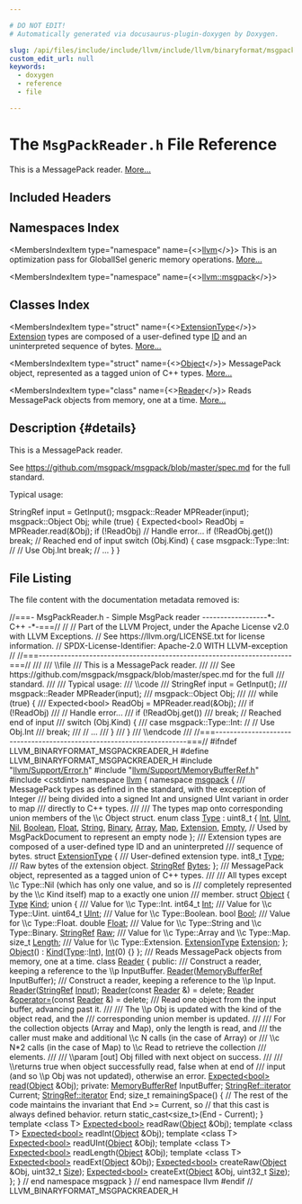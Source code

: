 ```yaml
---

# DO NOT EDIT!
# Automatically generated via docusaurus-plugin-doxygen by Doxygen.

slug: /api/files/include/include/llvm/include/llvm/binaryformat/msgpackreader-h
custom_edit_url: null
keywords:
  - doxygen
  - reference
  - file

---
```





# The `MsgPackReader.h` File Reference

<DoxygenPage pluginConfig={pluginConfig}>

This is a MessagePack reader. <a href="#details">More...</a>

## Included Headers

<IncludesList>
<IncludesListItem
  filePath="llvm/Support/Error.h"
  permalink="/docs/api/files/include/include/llvm/include/llvm/support/error-h"
  isLocal="true" />
<IncludesListItem
  filePath="llvm/Support/MemoryBufferRef.h"
  permalink="/docs/api/files/include/include/llvm/include/llvm/support/memorybufferref-h"
  isLocal="true" />
<IncludesListItem
  filePath="cstdint"
  permalink=""
  isLocal="false" />
</IncludesList>

## Namespaces Index

<MembersIndex>

<MembersIndexItem
  type="namespace"
  name={<><a href="/docs/api/namespaces/llvm">llvm</a></>}>
This is an optimization pass for GlobalISel generic memory operations. <a href="/docs/api/namespaces/llvm/#details">More...</a>
</MembersIndexItem>

<MembersIndexItem
  type="namespace"
  name={<><a href="/docs/api/namespaces/llvm/msgpack">llvm::msgpack</a></>}>
</MembersIndexItem>

</MembersIndex>

## Classes Index

<MembersIndex>

<MembersIndexItem
  type="struct"
  name={<><a href="/docs/api/structs/llvm/msgpack/extensiontype">ExtensionType</a></>}>
<a href="/docs/api/structs/extension">Extension</a> types are composed of a user-defined type <a href="/docs/api/namespaces/llvm/callingconv/#abdf8cf606905c10634e831390981b0ed">ID</a> and an uninterpreted sequence of bytes. <a href="/docs/api/structs/llvm/msgpack/extensiontype/#details">More...</a>
</MembersIndexItem>

<MembersIndexItem
  type="struct"
  name={<><a href="/docs/api/structs/llvm/msgpack/object">Object</a></>}>
MessagePack object, represented as a tagged union of C++ types. <a href="/docs/api/structs/llvm/msgpack/object/#details">More...</a>
</MembersIndexItem>

<MembersIndexItem
  type="class"
  name={<><a href="/docs/api/classes/llvm/msgpack/reader">Reader</a></>}>
Reads MessagePack objects from memory, one at a time. <a href="/docs/api/classes/llvm/msgpack/reader/#details">More...</a>
</MembersIndexItem>

</MembersIndex>

## Description {#details}

This is a MessagePack reader.

See <a href="https://github.com/msgpack/msgpack/blob/master/spec.md">https://github.com/msgpack/msgpack/blob/master/spec.md</a> for the full standard.

Typical usage: 
<ProgramListing>

<CodeLine><Highlight kind="normal">     StringRef input = GetInput();</Highlight></CodeLine>
<CodeLine><Highlight kind="normal">     msgpack::Reader MPReader(input);</Highlight></CodeLine>
<CodeLine><Highlight kind="normal">     msgpack::Object Obj;</Highlight></CodeLine>
<CodeLine><Highlight kind="normal">   </Highlight></CodeLine>
<CodeLine><Highlight kind="normal">     </Highlight><Highlight kind="keywordflow">while</Highlight><Highlight kind="normal"> (</Highlight><Highlight kind="keyword">true</Highlight><Highlight kind="normal">) &#123;</Highlight></CodeLine>
<CodeLine><Highlight kind="normal">       Expected&lt;bool&gt; ReadObj = MPReader.read(&amp;Obj);</Highlight></CodeLine>
<CodeLine><Highlight kind="normal">       </Highlight><Highlight kind="keywordflow">if</Highlight><Highlight kind="normal"> (!ReadObj)</Highlight></CodeLine>
<CodeLine><Highlight kind="normal">         </Highlight><Highlight kind="comment">// Handle error...</Highlight><Highlight kind="normal"></Highlight></CodeLine>
<CodeLine><Highlight kind="normal">       </Highlight><Highlight kind="keywordflow">if</Highlight><Highlight kind="normal"> (!ReadObj.get())</Highlight></CodeLine>
<CodeLine><Highlight kind="normal">         </Highlight><Highlight kind="keywordflow">break</Highlight><Highlight kind="normal">; </Highlight><Highlight kind="comment">// Reached end of input</Highlight><Highlight kind="normal"></Highlight></CodeLine>
<CodeLine><Highlight kind="normal">       </Highlight><Highlight kind="keywordflow">switch</Highlight><Highlight kind="normal"> (Obj.Kind) &#123;</Highlight></CodeLine>
<CodeLine><Highlight kind="normal">       </Highlight><Highlight kind="keywordflow">case</Highlight><Highlight kind="normal"> msgpack::Type::Int:</Highlight></CodeLine>
<CodeLine><Highlight kind="normal"></Highlight><Highlight kind="comment">//       // Use Obj.Int</Highlight><Highlight kind="normal"></Highlight></CodeLine>
<CodeLine><Highlight kind="normal">         </Highlight><Highlight kind="keywordflow">break</Highlight><Highlight kind="normal">;</Highlight></CodeLine>
<CodeLine><Highlight kind="normal">       </Highlight><Highlight kind="comment">// ...</Highlight><Highlight kind="normal"></Highlight></CodeLine>
<CodeLine><Highlight kind="normal">       &#125;</Highlight></CodeLine>
<CodeLine><Highlight kind="normal">     &#125;</Highlight></CodeLine>

</ProgramListing>

## File Listing

The file content with the documentation metadata removed is:

<ProgramListing>

<Link id="l00001" /><CodeLine lineNumber="1"><Highlight kind="comment">//===- MsgPackReader.h - Simple MsgPack reader ------------------&#42;- C++ -&#42;-===//</Highlight><Highlight kind="normal"></Highlight></CodeLine>
<Link id="l00002" /><CodeLine lineNumber="2"><Highlight kind="normal"></Highlight><Highlight kind="comment">//</Highlight><Highlight kind="normal"></Highlight></CodeLine>
<Link id="l00003" /><CodeLine lineNumber="3"><Highlight kind="normal"></Highlight><Highlight kind="comment">// Part of the LLVM Project, under the Apache License v2.0 with LLVM Exceptions.</Highlight><Highlight kind="normal"></Highlight></CodeLine>
<Link id="l00004" /><CodeLine lineNumber="4"><Highlight kind="normal"></Highlight><Highlight kind="comment">// See https://llvm.org/LICENSE.txt for license information.</Highlight><Highlight kind="normal"></Highlight></CodeLine>
<Link id="l00005" /><CodeLine lineNumber="5"><Highlight kind="normal"></Highlight><Highlight kind="comment">// SPDX-License-Identifier: Apache-2.0 WITH LLVM-exception</Highlight><Highlight kind="normal"></Highlight></CodeLine>
<Link id="l00006" /><CodeLine lineNumber="6"><Highlight kind="normal"></Highlight><Highlight kind="comment">//</Highlight><Highlight kind="normal"></Highlight></CodeLine>
<Link id="l00007" /><CodeLine lineNumber="7"><Highlight kind="normal"></Highlight><Highlight kind="comment">//===----------------------------------------------------------------------===//</Highlight><Highlight kind="comment"></Highlight></CodeLine>
<Link id="l00008" /><CodeLine lineNumber="8"><Highlight kind="comment">///</Highlight></CodeLine>
<Link id="l00009" /><CodeLine lineNumber="9"><Highlight kind="comment">///  \\file</Highlight></CodeLine>
<Link id="l00010" /><CodeLine lineNumber="10"><Highlight kind="comment">///  This is a MessagePack reader.</Highlight></CodeLine>
<Link id="l00011" /><CodeLine lineNumber="11"><Highlight kind="comment">///</Highlight></CodeLine>
<Link id="l00012" /><CodeLine lineNumber="12"><Highlight kind="comment">///  See https://github.com/msgpack/msgpack/blob/master/spec.md for the full</Highlight></CodeLine>
<Link id="l00013" /><CodeLine lineNumber="13"><Highlight kind="comment">///  standard.</Highlight></CodeLine>
<Link id="l00014" /><CodeLine lineNumber="14"><Highlight kind="comment">///</Highlight></CodeLine>
<Link id="l00015" /><CodeLine lineNumber="15"><Highlight kind="comment">///  Typical usage:</Highlight></CodeLine>
<Link id="l00016" /><CodeLine lineNumber="16"><Highlight kind="comment">///  \\code</Highlight></CodeLine>
<Link id="l00017" /><CodeLine lineNumber="17"><Highlight kind="comment">///  StringRef input = GetInput();</Highlight></CodeLine>
<Link id="l00018" /><CodeLine lineNumber="18"><Highlight kind="comment">///  msgpack::Reader MPReader(input);</Highlight></CodeLine>
<Link id="l00019" /><CodeLine lineNumber="19"><Highlight kind="comment">///  msgpack::Object Obj;</Highlight></CodeLine>
<Link id="l00020" /><CodeLine lineNumber="20"><Highlight kind="comment">///</Highlight></CodeLine>
<Link id="l00021" /><CodeLine lineNumber="21"><Highlight kind="comment">///  while (true) &#123;</Highlight></CodeLine>
<Link id="l00022" /><CodeLine lineNumber="22"><Highlight kind="comment">///    Expected&lt;bool&gt; ReadObj = MPReader.read(&amp;Obj);</Highlight></CodeLine>
<Link id="l00023" /><CodeLine lineNumber="23"><Highlight kind="comment">///    if (!ReadObj)</Highlight></CodeLine>
<Link id="l00024" /><CodeLine lineNumber="24"><Highlight kind="comment">///      // Handle error...</Highlight></CodeLine>
<Link id="l00025" /><CodeLine lineNumber="25"><Highlight kind="comment">///    if (!ReadObj.get())</Highlight></CodeLine>
<Link id="l00026" /><CodeLine lineNumber="26"><Highlight kind="comment">///      break; // Reached end of input</Highlight></CodeLine>
<Link id="l00027" /><CodeLine lineNumber="27"><Highlight kind="comment">///    switch (Obj.Kind) &#123;</Highlight></CodeLine>
<Link id="l00028" /><CodeLine lineNumber="28"><Highlight kind="comment">///    case msgpack::Type::Int:</Highlight><Highlight kind="normal"></Highlight></CodeLine>
<Link id="l00029" /><CodeLine lineNumber="29"><Highlight kind="normal"></Highlight><Highlight kind="comment">//       // Use Obj.Int</Highlight><Highlight kind="comment"></Highlight></CodeLine>
<Link id="l00030" /><CodeLine lineNumber="30"><Highlight kind="comment">///      break;</Highlight></CodeLine>
<Link id="l00031" /><CodeLine lineNumber="31"><Highlight kind="comment">///    // ...</Highlight></CodeLine>
<Link id="l00032" /><CodeLine lineNumber="32"><Highlight kind="comment">///    &#125;</Highlight></CodeLine>
<Link id="l00033" /><CodeLine lineNumber="33"><Highlight kind="comment">///  &#125;</Highlight></CodeLine>
<Link id="l00034" /><CodeLine lineNumber="34"><Highlight kind="comment">///  \\endcode</Highlight></CodeLine>
<Link id="l00035" /><CodeLine lineNumber="35"><Highlight kind="comment">///</Highlight><Highlight kind="normal"></Highlight></CodeLine>
<Link id="l00036" /><CodeLine lineNumber="36"><Highlight kind="normal"></Highlight><Highlight kind="comment">//===----------------------------------------------------------------------===//</Highlight><Highlight kind="normal"></Highlight></CodeLine>
<Link id="l00037" /><CodeLine lineNumber="37"><Highlight kind="normal"></Highlight></CodeLine>
<Link id="l00038" /><CodeLine lineNumber="38"><Highlight kind="normal"></Highlight><Highlight kind="preprocessor">#ifndef LLVM&#95;BINARYFORMAT&#95;MSGPACKREADER&#95;H</Highlight><Highlight kind="normal"></Highlight></CodeLine>
<Link id="l00039" /><CodeLine lineNumber="39"><Highlight kind="normal"></Highlight><Highlight kind="preprocessor">#define LLVM&#95;BINARYFORMAT&#95;MSGPACKREADER&#95;H</Highlight><Highlight kind="normal"></Highlight></CodeLine>
<Link id="l00040" /><CodeLine lineNumber="40"><Highlight kind="normal"></Highlight></CodeLine>
<Link id="l00041" /><CodeLine lineNumber="41"><Highlight kind="normal"></Highlight><Highlight kind="preprocessor">#include &quot;<a href="/docs/api/files/include/include/llvm/include/llvm/support/error-h">llvm/Support/Error.h</a>&quot;</Highlight><Highlight kind="normal"></Highlight></CodeLine>
<Link id="l00042" /><CodeLine lineNumber="42"><Highlight kind="normal"></Highlight><Highlight kind="preprocessor">#include &quot;<a href="/docs/api/files/include/include/llvm/include/llvm/support/memorybufferref-h">llvm/Support/MemoryBufferRef.h</a>&quot;</Highlight><Highlight kind="normal"></Highlight></CodeLine>
<Link id="l00043" /><CodeLine lineNumber="43"><Highlight kind="normal"></Highlight><Highlight kind="preprocessor">#include &lt;cstdint&gt;</Highlight><Highlight kind="normal"></Highlight></CodeLine>
<Link id="l00044" /><CodeLine lineNumber="44"><Highlight kind="normal"></Highlight></CodeLine>
<Link id="l00045" /><CodeLine lineNumber="45"><Highlight kind="normal"></Highlight><Highlight kind="keyword">namespace </Highlight><Highlight kind="normal"><a href="/docs/api/namespaces/llvm">llvm</a> &#123;</Highlight></CodeLine>
<Link id="l00046" /><CodeLine lineNumber="46"><Highlight kind="normal"></Highlight><Highlight kind="keyword">namespace </Highlight><Highlight kind="normal"><a href="/docs/api/namespaces/llvm/msgpack">msgpack</a> &#123;</Highlight></CodeLine>
<Link id="l00047" /><CodeLine lineNumber="47"><Highlight kind="normal"></Highlight><Highlight kind="comment"></Highlight></CodeLine>
<Link id="l00048" /><CodeLine lineNumber="48"><Highlight kind="comment">/// MessagePack types as defined in the standard, with the exception of Integer</Highlight></CodeLine>
<Link id="l00049" /><CodeLine lineNumber="49"><Highlight kind="comment">/// being divided into a signed Int and unsigned UInt variant in order to map</Highlight></CodeLine>
<Link id="l00050" /><CodeLine lineNumber="50"><Highlight kind="comment">/// directly to C++ types.</Highlight></CodeLine>
<Link id="l00051" /><CodeLine lineNumber="51"><Highlight kind="comment">///</Highlight></CodeLine>
<Link id="l00052" /><CodeLine lineNumber="52"><Highlight kind="comment">/// The types map onto corresponding union members of the \\c Object struct.</Highlight><Highlight kind="normal"></Highlight></CodeLine>
<Link id="l00053" /><CodeLine lineNumber="53" lineLink="/docs/api/namespaces/llvm/msgpack/#afdae9da66bac09f4b2bfc0fd9f0559e6"><Highlight kind="normal"></Highlight><Highlight kind="keyword">enum class</Highlight><Highlight kind="normal"> <a href="/docs/api/namespaces/llvm/msgpack/#afdae9da66bac09f4b2bfc0fd9f0559e6">Type</a> : uint8&#95;t &#123;</Highlight></CodeLine>
<Link id="l00054" /><CodeLine lineNumber="54" lineLink="/docs/api/namespaces/llvm/msgpack/#afdae9da66bac09f4b2bfc0fd9f0559e6a1686a6c336b71b36d77354cea19a8b52"><Highlight kind="normal">  <a href="/docs/api/namespaces/llvm/msgpack/#afdae9da66bac09f4b2bfc0fd9f0559e6a1686a6c336b71b36d77354cea19a8b52">Int</a>,</Highlight></CodeLine>
<Link id="l00055" /><CodeLine lineNumber="55" lineLink="/docs/api/namespaces/llvm/msgpack/#afdae9da66bac09f4b2bfc0fd9f0559e6a0b1291eded63143ac04709711274785a"><Highlight kind="normal">  <a href="/docs/api/namespaces/llvm/msgpack/#afdae9da66bac09f4b2bfc0fd9f0559e6a0b1291eded63143ac04709711274785a">UInt</a>,</Highlight></CodeLine>
<Link id="l00056" /><CodeLine lineNumber="56" lineLink="/docs/api/namespaces/llvm/msgpack/#afdae9da66bac09f4b2bfc0fd9f0559e6a4da8b7eb2c3f2007cf8238334401ef51"><Highlight kind="normal">  <a href="/docs/api/namespaces/llvm/msgpack/#afdae9da66bac09f4b2bfc0fd9f0559e6a4da8b7eb2c3f2007cf8238334401ef51">Nil</a>,</Highlight></CodeLine>
<Link id="l00057" /><CodeLine lineNumber="57" lineLink="/docs/api/namespaces/llvm/msgpack/#afdae9da66bac09f4b2bfc0fd9f0559e6a27226c864bac7454a8504f8edb15d95b"><Highlight kind="normal">  <a href="/docs/api/namespaces/llvm/msgpack/#afdae9da66bac09f4b2bfc0fd9f0559e6a27226c864bac7454a8504f8edb15d95b">Boolean</a>,</Highlight></CodeLine>
<Link id="l00058" /><CodeLine lineNumber="58" lineLink="/docs/api/namespaces/llvm/msgpack/#afdae9da66bac09f4b2bfc0fd9f0559e6a22ae0e2b89e5e3d477f988cc36d3272b"><Highlight kind="normal">  <a href="/docs/api/namespaces/llvm/msgpack/#afdae9da66bac09f4b2bfc0fd9f0559e6a22ae0e2b89e5e3d477f988cc36d3272b">Float</a>,</Highlight></CodeLine>
<Link id="l00059" /><CodeLine lineNumber="59" lineLink="/docs/api/namespaces/llvm/msgpack/#afdae9da66bac09f4b2bfc0fd9f0559e6a27118326006d3829667a400ad23d5d98"><Highlight kind="normal">  <a href="/docs/api/namespaces/llvm/msgpack/#afdae9da66bac09f4b2bfc0fd9f0559e6a27118326006d3829667a400ad23d5d98">String</a>,</Highlight></CodeLine>
<Link id="l00060" /><CodeLine lineNumber="60" lineLink="/docs/api/namespaces/llvm/msgpack/#afdae9da66bac09f4b2bfc0fd9f0559e6a6ce976e8f061b2b5cfe4d0c50c3405dd"><Highlight kind="normal">  <a href="/docs/api/namespaces/llvm/msgpack/#afdae9da66bac09f4b2bfc0fd9f0559e6a6ce976e8f061b2b5cfe4d0c50c3405dd">Binary</a>,</Highlight></CodeLine>
<Link id="l00061" /><CodeLine lineNumber="61" lineLink="/docs/api/namespaces/llvm/msgpack/#afdae9da66bac09f4b2bfc0fd9f0559e6a4410ec34d9e6c1a68100ca0ce033fb17"><Highlight kind="normal">  <a href="/docs/api/namespaces/llvm/msgpack/#afdae9da66bac09f4b2bfc0fd9f0559e6a4410ec34d9e6c1a68100ca0ce033fb17">Array</a>,</Highlight></CodeLine>
<Link id="l00062" /><CodeLine lineNumber="62" lineLink="/docs/api/namespaces/llvm/msgpack/#afdae9da66bac09f4b2bfc0fd9f0559e6a46f3ea056caa3126b91f3f70beea068c"><Highlight kind="normal">  <a href="/docs/api/namespaces/llvm/msgpack/#afdae9da66bac09f4b2bfc0fd9f0559e6a46f3ea056caa3126b91f3f70beea068c">Map</a>,</Highlight></CodeLine>
<Link id="l00063" /><CodeLine lineNumber="63" lineLink="/docs/api/namespaces/llvm/msgpack/#afdae9da66bac09f4b2bfc0fd9f0559e6a63e4e92bb7d207ca577b11c07f827279"><Highlight kind="normal">  <a href="/docs/api/namespaces/llvm/msgpack/#afdae9da66bac09f4b2bfc0fd9f0559e6a63e4e92bb7d207ca577b11c07f827279">Extension</a>,</Highlight></CodeLine>
<Link id="l00064" /><CodeLine lineNumber="64" lineLink="/docs/api/namespaces/llvm/msgpack/#afdae9da66bac09f4b2bfc0fd9f0559e6ace2c8aed9c2fa0cfbed56cbda4d8bf07"><Highlight kind="normal">  <a href="/docs/api/namespaces/llvm/msgpack/#afdae9da66bac09f4b2bfc0fd9f0559e6ace2c8aed9c2fa0cfbed56cbda4d8bf07">Empty</a>, </Highlight><Highlight kind="comment">// Used by MsgPackDocument to represent an empty node</Highlight><Highlight kind="normal"></Highlight></CodeLine>
<Link id="l00065" /><CodeLine lineNumber="65"><Highlight kind="normal">&#125;;</Highlight></CodeLine>
<Link id="l00066" /><CodeLine lineNumber="66"><Highlight kind="normal"></Highlight><Highlight kind="comment"></Highlight></CodeLine>
<Link id="l00067" /><CodeLine lineNumber="67"><Highlight kind="comment">/// Extension types are composed of a user-defined type ID and an uninterpreted</Highlight></CodeLine>
<Link id="l00068" /><CodeLine lineNumber="68"><Highlight kind="comment">/// sequence of bytes.</Highlight><Highlight kind="normal"></Highlight></CodeLine>
<Link id="l00069" /><CodeLine lineNumber="69" lineLink="/docs/api/structs/llvm/msgpack/extensiontype"><Highlight kind="normal"></Highlight><Highlight kind="keyword">struct </Highlight><Highlight kind="normal"><a href="/docs/api/structs/llvm/msgpack/extensiontype">ExtensionType</a> &#123;</Highlight><Highlight kind="comment"></Highlight></CodeLine>
<Link id="l00070" /><CodeLine lineNumber="70"><Highlight kind="comment">  /// User-defined extension type.</Highlight><Highlight kind="normal"></Highlight></CodeLine>
<Link id="l00071" /><CodeLine lineNumber="71" lineLink="/docs/api/structs/llvm/msgpack/extensiontype/#a3c35071a445a2384877e25ae3f29a5ac"><Highlight kind="normal">  int8&#95;t <a href="/docs/api/structs/llvm/msgpack/extensiontype/#a3c35071a445a2384877e25ae3f29a5ac">Type</a>;</Highlight><Highlight kind="comment"></Highlight></CodeLine>
<Link id="l00072" /><CodeLine lineNumber="72"><Highlight kind="comment">  /// Raw bytes of the extension object.</Highlight><Highlight kind="normal"></Highlight></CodeLine>
<Link id="l00073" /><CodeLine lineNumber="73" lineLink="/docs/api/structs/llvm/msgpack/extensiontype/#ab785bc27d77ef11e013d4a2152cd74e3"><Highlight kind="normal">  <a href="/docs/api/classes/llvm/stringref">StringRef</a> <a href="/docs/api/structs/llvm/msgpack/extensiontype/#ab785bc27d77ef11e013d4a2152cd74e3">Bytes</a>;</Highlight></CodeLine>
<Link id="l00074" /><CodeLine lineNumber="74"><Highlight kind="normal">&#125;;</Highlight></CodeLine>
<Link id="l00075" /><CodeLine lineNumber="75"><Highlight kind="normal"></Highlight><Highlight kind="comment"></Highlight></CodeLine>
<Link id="l00076" /><CodeLine lineNumber="76"><Highlight kind="comment">/// MessagePack object, represented as a tagged union of C++ types.</Highlight></CodeLine>
<Link id="l00077" /><CodeLine lineNumber="77"><Highlight kind="comment">///</Highlight></CodeLine>
<Link id="l00078" /><CodeLine lineNumber="78"><Highlight kind="comment">/// All types except \\c Type::Nil (which has only one value, and so is</Highlight></CodeLine>
<Link id="l00079" /><CodeLine lineNumber="79"><Highlight kind="comment">/// completely represented by the \\c Kind itself) map to a exactly one union</Highlight></CodeLine>
<Link id="l00080" /><CodeLine lineNumber="80"><Highlight kind="comment">/// member.</Highlight><Highlight kind="normal"></Highlight></CodeLine>
<Link id="l00081" /><CodeLine lineNumber="81" lineLink="/docs/api/structs/llvm/msgpack/object"><Highlight kind="normal"></Highlight><Highlight kind="keyword">struct </Highlight><Highlight kind="normal"><a href="/docs/api/structs/llvm/msgpack/object/#a921e8682e988ea3f50a999f33a18dbdf">Object</a> &#123;</Highlight></CodeLine>
<Link id="l00082" /><CodeLine lineNumber="82" lineLink="/docs/api/structs/llvm/msgpack/object/#a40c189db1e185c4452f4bb32835d4609"><Highlight kind="normal">  <a href="/docs/api/namespaces/llvm/msgpack/#afdae9da66bac09f4b2bfc0fd9f0559e6">Type</a> <a href="/docs/api/structs/llvm/msgpack/object/#a40c189db1e185c4452f4bb32835d4609">Kind</a>;</Highlight></CodeLine>
<Link id="l00083" /><CodeLine lineNumber="83"><Highlight kind="normal">  </Highlight><Highlight kind="keyword">union </Highlight><Highlight kind="normal">&#123;</Highlight><Highlight kind="comment"></Highlight></CodeLine>
<Link id="l00084" /><CodeLine lineNumber="84"><Highlight kind="comment">    /// Value for \\c Type::Int.</Highlight><Highlight kind="normal"></Highlight></CodeLine>
<Link id="l00085" /><CodeLine lineNumber="85" lineLink="/docs/api/structs/llvm/msgpack/object/#a0b2cf114cfacc839eb297fbda910251f"><Highlight kind="normal">    int64&#95;t <a href="/docs/api/structs/llvm/msgpack/object/#a0b2cf114cfacc839eb297fbda910251f">Int</a>;</Highlight><Highlight kind="comment"></Highlight></CodeLine>
<Link id="l00086" /><CodeLine lineNumber="86"><Highlight kind="comment">    /// Value for \\c Type::Uint.</Highlight><Highlight kind="normal"></Highlight></CodeLine>
<Link id="l00087" /><CodeLine lineNumber="87" lineLink="/docs/api/structs/llvm/msgpack/object/#a75139a8d216034cb6340d63dbcbc17c3"><Highlight kind="normal">    uint64&#95;t <a href="/docs/api/structs/llvm/msgpack/object/#a75139a8d216034cb6340d63dbcbc17c3">UInt</a>;</Highlight><Highlight kind="comment"></Highlight></CodeLine>
<Link id="l00088" /><CodeLine lineNumber="88"><Highlight kind="comment">    /// Value for \\c Type::Boolean.</Highlight><Highlight kind="normal"></Highlight></CodeLine>
<Link id="l00089" /><CodeLine lineNumber="89" lineLink="/docs/api/structs/llvm/msgpack/object/#a900f97ddaa7e4a41529ce65ccbee434c"><Highlight kind="normal">    </Highlight><Highlight kind="keywordtype">bool</Highlight><Highlight kind="normal"> <a href="/docs/api/structs/llvm/msgpack/object/#a900f97ddaa7e4a41529ce65ccbee434c">Bool</a>;</Highlight><Highlight kind="comment"></Highlight></CodeLine>
<Link id="l00090" /><CodeLine lineNumber="90"><Highlight kind="comment">    /// Value for \\c Type::Float.</Highlight><Highlight kind="normal"></Highlight></CodeLine>
<Link id="l00091" /><CodeLine lineNumber="91" lineLink="/docs/api/structs/llvm/msgpack/object/#a2a6e0f8746aa6b37252d1486b9a6c934"><Highlight kind="normal">    </Highlight><Highlight kind="keywordtype">double</Highlight><Highlight kind="normal"> <a href="/docs/api/structs/llvm/msgpack/object/#a2a6e0f8746aa6b37252d1486b9a6c934">Float</a>;</Highlight><Highlight kind="comment"></Highlight></CodeLine>
<Link id="l00092" /><CodeLine lineNumber="92"><Highlight kind="comment">    /// Value for \\c Type::String and \\c Type::Binary.</Highlight><Highlight kind="normal"></Highlight></CodeLine>
<Link id="l00093" /><CodeLine lineNumber="93" lineLink="/docs/api/structs/llvm/msgpack/object/#a2bdfab2d7d4b7820ec82336a6c498a4c"><Highlight kind="normal">    <a href="/docs/api/classes/llvm/stringref">StringRef</a> <a href="/docs/api/structs/llvm/msgpack/object/#a2bdfab2d7d4b7820ec82336a6c498a4c">Raw</a>;</Highlight><Highlight kind="comment"></Highlight></CodeLine>
<Link id="l00094" /><CodeLine lineNumber="94"><Highlight kind="comment">    /// Value for \\c Type::Array and \\c Type::Map.</Highlight><Highlight kind="normal"></Highlight></CodeLine>
<Link id="l00095" /><CodeLine lineNumber="95" lineLink="/docs/api/structs/llvm/msgpack/object/#afb776758ebe06e1aa3bc537b7b90c5cb"><Highlight kind="normal">    </Highlight><Highlight kind="keywordtype">size&#95;t</Highlight><Highlight kind="normal"> <a href="/docs/api/structs/llvm/msgpack/object/#afb776758ebe06e1aa3bc537b7b90c5cb">Length</a>;</Highlight><Highlight kind="comment"></Highlight></CodeLine>
<Link id="l00096" /><CodeLine lineNumber="96"><Highlight kind="comment">    /// Value for \\c Type::Extension.</Highlight><Highlight kind="normal"></Highlight></CodeLine>
<Link id="l00097" /><CodeLine lineNumber="97" lineLink="/docs/api/structs/llvm/msgpack/object/#afb15d85573fbf4975061692fb654d4b4"><Highlight kind="normal">    <a href="/docs/api/structs/llvm/msgpack/extensiontype">ExtensionType</a> <a href="/docs/api/structs/llvm/msgpack/object/#afb15d85573fbf4975061692fb654d4b4">Extension</a>;</Highlight></CodeLine>
<Link id="l00098" /><CodeLine lineNumber="98"><Highlight kind="normal">  &#125;;</Highlight></CodeLine>
<Link id="l00099" /><CodeLine lineNumber="99"><Highlight kind="normal"></Highlight></CodeLine>
<Link id="l00100" /><CodeLine lineNumber="100" lineLink="/docs/api/structs/llvm/msgpack/object/#a921e8682e988ea3f50a999f33a18dbdf"><Highlight kind="normal">  <a href="/docs/api/structs/llvm/msgpack/object/#a921e8682e988ea3f50a999f33a18dbdf">Object</a>() : <a href="/docs/api/structs/llvm/msgpack/object/#a40c189db1e185c4452f4bb32835d4609">Kind</a>(<a href="/docs/api/namespaces/llvm/msgpack/#afdae9da66bac09f4b2bfc0fd9f0559e6">Type</a>::<a href="/docs/api/structs/llvm/msgpack/object/#a0b2cf114cfacc839eb297fbda910251f">Int</a>), <a href="/docs/api/structs/llvm/msgpack/object/#a0b2cf114cfacc839eb297fbda910251f">Int</a>(0) &#123;&#125;</Highlight></CodeLine>
<Link id="l00101" /><CodeLine lineNumber="101"><Highlight kind="normal">&#125;;</Highlight></CodeLine>
<Link id="l00102" /><CodeLine lineNumber="102"><Highlight kind="normal"></Highlight><Highlight kind="comment"></Highlight></CodeLine>
<Link id="l00103" /><CodeLine lineNumber="103"><Highlight kind="comment">/// Reads MessagePack objects from memory, one at a time.</Highlight><Highlight kind="normal"></Highlight></CodeLine>
<Link id="l00104" /><CodeLine lineNumber="104" lineLink="/docs/api/classes/llvm/msgpack/reader"><Highlight kind="normal"></Highlight><Highlight kind="keyword">class </Highlight><Highlight kind="normal"><a href="/docs/api/classes/llvm/msgpack/reader/#a3ee641a54e5b81c096f00f0dea4a9020">Reader</a> &#123;</Highlight></CodeLine>
<Link id="l00105" /><CodeLine lineNumber="105"><Highlight kind="normal"></Highlight><Highlight kind="keyword">public</Highlight><Highlight kind="normal">:</Highlight><Highlight kind="comment"></Highlight></CodeLine>
<Link id="l00106" /><CodeLine lineNumber="106"><Highlight kind="comment">  /// Construct a reader, keeping a reference to the \\p InputBuffer.</Highlight><Highlight kind="normal"></Highlight></CodeLine>
<Link id="l00107" /><CodeLine lineNumber="107"><Highlight kind="normal">  <a href="/docs/api/classes/llvm/msgpack/reader/#a3ee641a54e5b81c096f00f0dea4a9020">Reader</a>(<a href="/docs/api/classes/llvm/memorybufferref">MemoryBufferRef</a> InputBuffer);</Highlight><Highlight kind="comment"></Highlight></CodeLine>
<Link id="l00108" /><CodeLine lineNumber="108"><Highlight kind="comment">  /// Construct a reader, keeping a reference to the \\p Input.</Highlight><Highlight kind="normal"></Highlight></CodeLine>
<Link id="l00109" /><CodeLine lineNumber="109"><Highlight kind="normal">  <a href="/docs/api/classes/llvm/msgpack/reader/#a3ee641a54e5b81c096f00f0dea4a9020">Reader</a>(<a href="/docs/api/classes/llvm/stringref">StringRef</a> <a href="/docs/api/classes/input">Input</a>);</Highlight></CodeLine>
<Link id="l00110" /><CodeLine lineNumber="110"><Highlight kind="normal"></Highlight></CodeLine>
<Link id="l00111" /><CodeLine lineNumber="111" lineLink="/docs/api/classes/llvm/msgpack/reader/#a0a29f14d34fa5853f3b21bf466a2209e"><Highlight kind="normal">  <a href="/docs/api/classes/llvm/msgpack/reader/#a0a29f14d34fa5853f3b21bf466a2209e">Reader</a>(</Highlight><Highlight kind="keyword">const</Highlight><Highlight kind="normal"> <a href="/docs/api/classes/llvm/msgpack/reader/#a3ee641a54e5b81c096f00f0dea4a9020">Reader</a> &amp;) = </Highlight><Highlight kind="keyword">delete</Highlight><Highlight kind="normal">;</Highlight></CodeLine>
<Link id="l00112" /><CodeLine lineNumber="112" lineLink="/docs/api/classes/llvm/msgpack/reader/#a8fbc015b191dbb6c8816d8aa81ec9a41"><Highlight kind="normal">  <a href="/docs/api/classes/llvm/msgpack/reader/#a3ee641a54e5b81c096f00f0dea4a9020">Reader</a> &amp;<a href="/docs/api/classes/llvm/msgpack/reader/#a8fbc015b191dbb6c8816d8aa81ec9a41">operator=</a>(</Highlight><Highlight kind="keyword">const</Highlight><Highlight kind="normal"> <a href="/docs/api/classes/llvm/msgpack/reader/#a3ee641a54e5b81c096f00f0dea4a9020">Reader</a> &amp;) = </Highlight><Highlight kind="keyword">delete</Highlight><Highlight kind="normal">;</Highlight></CodeLine>
<Link id="l00113" /><CodeLine lineNumber="113"><Highlight kind="normal"></Highlight><Highlight kind="comment"></Highlight></CodeLine>
<Link id="l00114" /><CodeLine lineNumber="114"><Highlight kind="comment">  /// Read one object from the input buffer, advancing past it.</Highlight></CodeLine>
<Link id="l00115" /><CodeLine lineNumber="115"><Highlight kind="comment">  ///</Highlight></CodeLine>
<Link id="l00116" /><CodeLine lineNumber="116"><Highlight kind="comment">  /// The \\p Obj is updated with the kind of the object read, and the</Highlight></CodeLine>
<Link id="l00117" /><CodeLine lineNumber="117"><Highlight kind="comment">  /// corresponding union member is updated.</Highlight></CodeLine>
<Link id="l00118" /><CodeLine lineNumber="118"><Highlight kind="comment">  ///</Highlight></CodeLine>
<Link id="l00119" /><CodeLine lineNumber="119"><Highlight kind="comment">  /// For the collection objects (Array and Map), only the length is read, and</Highlight></CodeLine>
<Link id="l00120" /><CodeLine lineNumber="120"><Highlight kind="comment">  /// the caller must make and additional \\c N calls (in the case of Array) or</Highlight></CodeLine>
<Link id="l00121" /><CodeLine lineNumber="121"><Highlight kind="comment">  /// \\c N&#42;2 calls (in the case of Map) to \\c Read to retrieve the collection</Highlight></CodeLine>
<Link id="l00122" /><CodeLine lineNumber="122"><Highlight kind="comment">  /// elements.</Highlight></CodeLine>
<Link id="l00123" /><CodeLine lineNumber="123"><Highlight kind="comment">  ///</Highlight></CodeLine>
<Link id="l00124" /><CodeLine lineNumber="124"><Highlight kind="comment">  /// \\param &#91;out&#93; Obj filled with next object on success.</Highlight></CodeLine>
<Link id="l00125" /><CodeLine lineNumber="125"><Highlight kind="comment">  ///</Highlight></CodeLine>
<Link id="l00126" /><CodeLine lineNumber="126"><Highlight kind="comment">  /// \\returns true when object successfully read, false when at end of</Highlight></CodeLine>
<Link id="l00127" /><CodeLine lineNumber="127"><Highlight kind="comment">  /// input (and so \\p Obj was not updated), otherwise an error.</Highlight><Highlight kind="normal"></Highlight></CodeLine>
<Link id="l00128" /><CodeLine lineNumber="128"><Highlight kind="normal">  <a href="/docs/api/classes/llvm/expected">Expected&lt;bool&gt;</a> <a href="/docs/api/classes/llvm/msgpack/reader/#a4f20ee2ca37e3839b73900aef8e26ac5">read</a>(<a href="/docs/api/structs/llvm/msgpack/object">Object</a> &amp;Obj);</Highlight></CodeLine>
<Link id="l00129" /><CodeLine lineNumber="129"><Highlight kind="normal"></Highlight></CodeLine>
<Link id="l00130" /><CodeLine lineNumber="130"><Highlight kind="normal"></Highlight><Highlight kind="keyword">private</Highlight><Highlight kind="normal">:</Highlight></CodeLine>
<Link id="l00131" /><CodeLine lineNumber="131"><Highlight kind="normal">  <a href="/docs/api/classes/llvm/memorybufferref">MemoryBufferRef</a> InputBuffer;</Highlight></CodeLine>
<Link id="l00132" /><CodeLine lineNumber="132"><Highlight kind="normal">  <a href="/docs/api/classes/llvm/stringref/#a20d37563688a61a452fb26e317e37308">StringRef::iterator</a> Current;</Highlight></CodeLine>
<Link id="l00133" /><CodeLine lineNumber="133"><Highlight kind="normal">  <a href="/docs/api/classes/llvm/stringref/#a20d37563688a61a452fb26e317e37308">StringRef::iterator</a> End;</Highlight></CodeLine>
<Link id="l00134" /><CodeLine lineNumber="134"><Highlight kind="normal"></Highlight></CodeLine>
<Link id="l00135" /><CodeLine lineNumber="135"><Highlight kind="normal">  </Highlight><Highlight kind="keywordtype">size&#95;t</Highlight><Highlight kind="normal"> remainingSpace() &#123;</Highlight></CodeLine>
<Link id="l00136" /><CodeLine lineNumber="136"><Highlight kind="normal">    </Highlight><Highlight kind="comment">// The rest of the code maintains the invariant that End &gt;= Current, so</Highlight><Highlight kind="normal"></Highlight></CodeLine>
<Link id="l00137" /><CodeLine lineNumber="137"><Highlight kind="normal">    </Highlight><Highlight kind="comment">// that this cast is always defined behavior.</Highlight><Highlight kind="normal"></Highlight></CodeLine>
<Link id="l00138" /><CodeLine lineNumber="138"><Highlight kind="normal">    </Highlight><Highlight kind="keywordflow">return</Highlight><Highlight kind="normal"> </Highlight><Highlight kind="keyword">static&#95;cast&lt;</Highlight><Highlight kind="keywordtype">size&#95;t</Highlight><Highlight kind="keyword">&gt;</Highlight><Highlight kind="normal">(End - Current);</Highlight></CodeLine>
<Link id="l00139" /><CodeLine lineNumber="139"><Highlight kind="normal">  &#125;</Highlight></CodeLine>
<Link id="l00140" /><CodeLine lineNumber="140"><Highlight kind="normal"></Highlight></CodeLine>
<Link id="l00141" /><CodeLine lineNumber="141"><Highlight kind="normal">  </Highlight><Highlight kind="keyword">template</Highlight><Highlight kind="normal"> &lt;</Highlight><Highlight kind="keyword">class</Highlight><Highlight kind="normal"> T&gt; <a href="/docs/api/classes/llvm/expected">Expected&lt;bool&gt;</a> readRaw(<a href="/docs/api/structs/llvm/msgpack/object">Object</a> &amp;Obj);</Highlight></CodeLine>
<Link id="l00142" /><CodeLine lineNumber="142"><Highlight kind="normal">  </Highlight><Highlight kind="keyword">template</Highlight><Highlight kind="normal"> &lt;</Highlight><Highlight kind="keyword">class</Highlight><Highlight kind="normal"> T&gt; <a href="/docs/api/classes/llvm/expected">Expected&lt;bool&gt;</a> readInt(<a href="/docs/api/structs/llvm/msgpack/object">Object</a> &amp;Obj);</Highlight></CodeLine>
<Link id="l00143" /><CodeLine lineNumber="143"><Highlight kind="normal">  </Highlight><Highlight kind="keyword">template</Highlight><Highlight kind="normal"> &lt;</Highlight><Highlight kind="keyword">class</Highlight><Highlight kind="normal"> T&gt; <a href="/docs/api/classes/llvm/expected">Expected&lt;bool&gt;</a> readUInt(<a href="/docs/api/structs/llvm/msgpack/object">Object</a> &amp;Obj);</Highlight></CodeLine>
<Link id="l00144" /><CodeLine lineNumber="144"><Highlight kind="normal">  </Highlight><Highlight kind="keyword">template</Highlight><Highlight kind="normal"> &lt;</Highlight><Highlight kind="keyword">class</Highlight><Highlight kind="normal"> T&gt; <a href="/docs/api/classes/llvm/expected">Expected&lt;bool&gt;</a> readLength(<a href="/docs/api/structs/llvm/msgpack/object">Object</a> &amp;Obj);</Highlight></CodeLine>
<Link id="l00145" /><CodeLine lineNumber="145"><Highlight kind="normal">  </Highlight><Highlight kind="keyword">template</Highlight><Highlight kind="normal"> &lt;</Highlight><Highlight kind="keyword">class</Highlight><Highlight kind="normal"> T&gt; <a href="/docs/api/classes/llvm/expected">Expected&lt;bool&gt;</a> readExt(<a href="/docs/api/structs/llvm/msgpack/object">Object</a> &amp;Obj);</Highlight></CodeLine>
<Link id="l00146" /><CodeLine lineNumber="146"><Highlight kind="normal">  <a href="/docs/api/classes/llvm/expected">Expected&lt;bool&gt;</a> createRaw(<a href="/docs/api/structs/llvm/msgpack/object">Object</a> &amp;Obj, uint32&#95;t <a href="/docs/api/files/lib/lib/analysis/inlineorder-cpp/#a7ee6f0cb51c3b9056199e9a0001fe8c3a6f6cb72d544962fa333e2e34ce64f719">Size</a>);</Highlight></CodeLine>
<Link id="l00147" /><CodeLine lineNumber="147"><Highlight kind="normal">  <a href="/docs/api/classes/llvm/expected">Expected&lt;bool&gt;</a> createExt(<a href="/docs/api/structs/llvm/msgpack/object">Object</a> &amp;Obj, uint32&#95;t <a href="/docs/api/files/lib/lib/analysis/inlineorder-cpp/#a7ee6f0cb51c3b9056199e9a0001fe8c3a6f6cb72d544962fa333e2e34ce64f719">Size</a>);</Highlight></CodeLine>
<Link id="l00148" /><CodeLine lineNumber="148"><Highlight kind="normal">&#125;;</Highlight></CodeLine>
<Link id="l00149" /><CodeLine lineNumber="149"><Highlight kind="normal"></Highlight></CodeLine>
<Link id="l00150" /><CodeLine lineNumber="150"><Highlight kind="normal">&#125; </Highlight><Highlight kind="comment">// end namespace msgpack</Highlight><Highlight kind="normal"></Highlight></CodeLine>
<Link id="l00151" /><CodeLine lineNumber="151"><Highlight kind="normal">&#125; </Highlight><Highlight kind="comment">// end namespace llvm</Highlight><Highlight kind="normal"></Highlight></CodeLine>
<Link id="l00152" /><CodeLine lineNumber="152"><Highlight kind="normal"></Highlight></CodeLine>
<Link id="l00153" /><CodeLine lineNumber="153"><Highlight kind="normal"></Highlight><Highlight kind="preprocessor">#endif </Highlight><Highlight kind="comment">// LLVM&#95;BINARYFORMAT&#95;MSGPACKREADER&#95;H</Highlight><Highlight kind="normal"></Highlight></CodeLine>

</ProgramListing>

</DoxygenPage>
